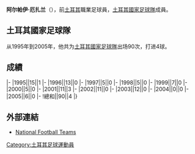 {{blpunsourced|time=2015-12-08T16:10:32+00:00}}
{{expand|time=2015-12-08T16:10:32+00:00}}
{{Infobox football biography
|name=阿尔帕伊·厄扎兰
|image=Alpay.jpg
|fullname=Alpay Özalan
|birth_date={{Birth date and age|1973|5|29}}
|cityofbirth=[[伊兹密尔|伊兹密尔]]
|countryofbirth=[[土耳其|土耳其]]
|height=
|position=[[後衛_(足球)|後衛]]
|currentclub=
|years1=1992-1993
|clubs1=[[Altay_SK|Altay]]
|caps1=
|goals1=
|years2=1993-1999
|clubs2=[[贝西克塔斯体操俱乐部|比錫達斯]]
|caps2=
|goals2=
|years3=1999-2000
|clubs3=[[費倫巴治體育會|費倫巴治]]
|caps3=
|goals3=
|years4=2000-2003
|clubs4=[[阿士東維拉足球會|阿士東維拉]]
|caps4=
|goals4=
|years5=2004
|clubs5=[[仁川聯足球俱樂部|仁川聯]]
|caps5=
|goals5=
|years6=2004-2005
|clubs6=[[浦和紅鑽|浦和紅鑽]]
|caps6=
|goals6=
|years7=2005-2007
|clubs7=[[科隆足球俱乐部|科隆]]
|caps7=
|goals7=
|nationalyears=1995-2005
|nationalteam=[[土耳其國家足球隊|土耳其]]
|nationalcaps(goals)=90 (4)
}}
'''阿尔帕伊·厄扎兰'''（{{Bd|1973年|5月29日||}}），前[[土耳其|土耳其]]職業足球員，[[土耳其國家足球隊|土耳其國家足球隊]]成員。

==土耳其國家足球隊==
从1995年到2005年，他共为[[土耳其國家足球隊|土耳其國家足球隊]]出场90次，打进4球。

==成績==
{{Football player national team statistics|TUR}}
|-
|1995||15||1
|-
|1996||13||0
|-
|1997||5||0
|-
|1998||5||0
|-
|1999||7||0
|-
|2000||5||0
|-
|2001||11||3
|-
|2002||11||0
|-
|2003||12||0
|-
|2004||0||0
|-
|2005||6||0
|-
!總和||90||4
|}

==外部連結==
{{Reflist}}
*[http://www.national-football-teams.com/v2/player.php?id=6974 National Football Teams]

{{Soccer-player-stub}}

{{DEFAULTSORT:Özalan, Alpay}}
[[Category:土耳其足球運動員|Category:土耳其足球運動員]]